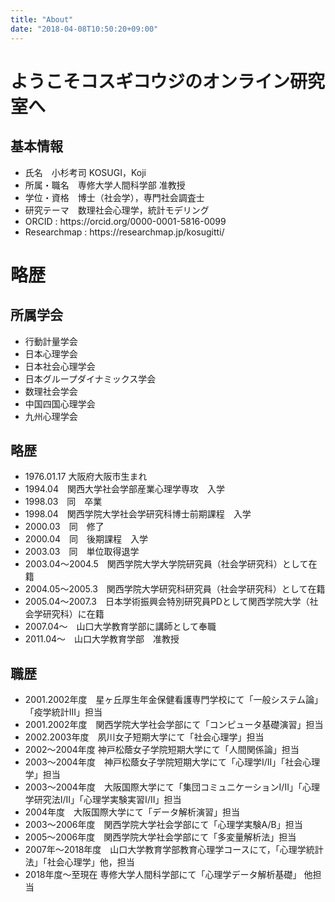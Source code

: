 ```yaml
---
title: "About"
date: "2018-04-08T10:50:20+09:00"
---
```


# ようこそコスギコウジのオンライン研究室へ

## 基本情報

+ 氏名　小杉考司 KOSUGI，Koji
+ 所属・職名　専修大学人間科学部 准教授
+ 学位・資格　博士（社会学），専門社会調査士
+ 研究テーマ　数理社会心理学，統計モデリング
+ ORCID : https://orcid.org/0000-0001-5816-0099
+ Researchmap : https://researchmap.jp/kosugitti/


# 略歴

## 所属学会

+ 行動計量学会
+ 日本心理学会
+ 日本社会心理学会
+ 日本グループダイナミックス学会
+ 数理社会学会
+ 中国四国心理学会
+ 九州心理学会

## 略歴

+ 1976.01.17 大阪府大阪市生まれ
+ 1994.04　関西大学社会学部産業心理学専攻　入学
+ 1998.03　同　卒業
+ 1998.04　関西学院大学社会学研究科博士前期課程　入学
+ 2000.03　同　修了
+ 2000.04　同　後期課程　入学
+ 2003.03　同　単位取得退学
+ 2003.04～2004.5　関西学院大学大学院研究員（社会学研究科）として在籍
+ 2004.05～2005.3　関西学院大学研究科研究員（社会学研究科）として在籍
+ 2005.04～2007.3　日本学術振興会特別研究員PDとして関西学院大学（社会学研究科）に在籍
+ 2007.04～　山口大学教育学部に講師として奉職
+ 2011.04～　山口大学教育学部　准教授

## 職歴

+ 2001.2002年度　星ヶ丘厚生年金保健看護専門学校にて「一般システム論」「疫学統計III」担当
+ 2001.2002年度　関西学院大学社会学部にて「コンピュータ基礎演習」担当
+ 2002.2003年度　夙川女子短期大学にて「社会心理学」担当
+ 2002～2004年度 神戸松蔭女子学院短期大学にて「人間関係論」担当
+ 2003～2004年度　神戸松蔭女子学院短期大学にて「心理学I/II」「社会心理学」担当
+ 2003～2004年度　大阪国際大学にて「集団コミュニケーションI/II」「心理学研究法I/II」「心理学実験実習I/II」担当
+ 2004年度　大阪国際大学にて「データ解析演習」担当
+ 2003～2006年度　関西学院大学社会学部にて「心理学実験A/B」担当
+ 2005～2006年度　関西学院大学社会学部にて「多変量解析法」担当
+ 2007年〜2018年度　山口大学教育学部教育心理学コースにて，「心理学統計法」「社会心理学」他，担当
+ 2018年度〜至現在 専修大学人間科学部にて「心理学データ解析基礎」 他担当
